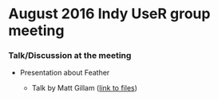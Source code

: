# August 2016 Indy UseR group meeting

### Talk/Discussion at the meeting

*  Presentation about Feather

      + Talk by Matt Gillam ([link to files](https://github.com/mpgilliam/Feather_presentation))

    
